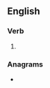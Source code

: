 ==English==

===Verb===
{{head|en|verb form}}

# {{en-past of|lathe}}

===Anagrams===
* {{anagrams|en|a=adehlt|daleth|dealth|halted|ladeth}}